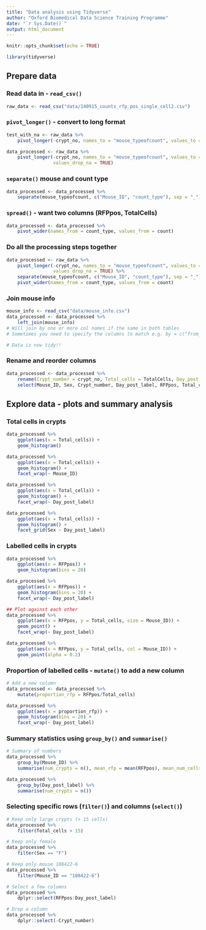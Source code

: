 ```yaml
---
title: "Data analysis using Tidyverse"
author: "Oxford Biomedical Data Science Training Programme"
date: "`r Sys.Date()`"
output: html_document
---
```


```r
knitr::opts_chunk$set(echo = TRUE)
```

```r
library(tidyverse)
```

## Prepare data

### Read data in - `read_csv()`

```r
raw_data <- read_csv("data/140915_counts_rfp_pos_single_cell2.csv")
```

### `pivot_longer()` - convert to long format

```r
test_with_na <- raw_data %>% 
    pivot_longer(-crypt_no, names_to = "mouse_typeofcount", values_to = "count")         # This will have NAs for crypt numbers that weren't counted for a given mouse

data_processed <- raw_data %>% 
    pivot_longer(-crypt_no, names_to = "mouse_typeofcount", values_to = "count", 
                 values_drop_na = TRUE)
```

### `separate()` mouse and count type

```r
data_processed <- data_processed %>% 
    separate(mouse_typeofcount, c("Mouse_ID", "count_type"), sep = "_")
```

### `spread()` - want two columns (RFPpos, TotalCells)

```r
data_processed <- data_processed %>% 
    pivot_wider(names_from = count_type, values_from = count)
```

### Do all the processing steps together

```r
data_processed <- raw_data %>% 
    pivot_longer(-crypt_no, names_to = "mouse_typeofcount", values_to = "count", 
                 values_drop_na = TRUE) %>% 
    separate(mouse_typeofcount, c("Mouse_ID", "count_type"), sep = "_") %>% 
    pivot_wider(names_from = count_type, values_from = count)                                       
```

### Join mouse info

```r
mouse_info <- read_csv("data/mouse_info.csv")
data_processed <- data_processed %>% 
    left_join(mouse_info) 
# Will join by one or more col names if the same in both tables
# Sometimes you need to specify the columns to match e.g. by = c("from_name" = "to_name")

# Data is now tidy!!
```

### Rename and reorder columns

```r
data_processed <- data_processed %>%
    rename(Crypt_number = crypt_no, Total_cells = TotalCells, Day_post_label = Day_PostLabel) %>%
    select(Mouse_ID, Sex, Crypt_number, Day_post_label, RFPpos, Total_cells)
```

## Explore data - plots and summary analysis

### Total cells in crypts

```r
data_processed %>% 
    ggplot(aes(x = Total_cells)) + 
    geom_histogram()

data_processed %>%
    ggplot(aes(x = Total_cells)) + 
    geom_histogram() + 
    facet_wrap(~ Mouse_ID)

data_processed %>%
    ggplot(aes(x = Total_cells)) + 
    geom_histogram() +
    facet_wrap(~ Day_post_label)

data_processed %>% 
    ggplot(aes(x = Total_cells)) + 
    geom_histogram() + 
    facet_grid(Sex ~ Day_post_label)
```

### Labelled cells in crypts

```r
data_processed %>%
    ggplot(aes(x = RFPpos)) + 
    geom_histogram(bins = 20)

data_processed %>%
    ggplot(aes(x = RFPpos)) +
    geom_histogram(bins = 20) + 
    facet_wrap(~ Day_post_label)

## Plot against each other
data_processed %>% 
    ggplot(aes(x = RFPpos, y = Total_cells, size = Mouse_ID)) + 
    geom_point() + 
    facet_wrap(~ Day_post_label)

data_processed %>% 
    ggplot(aes(x = RFPpos, y = Total_cells, col = Mouse_ID)) + 
    geom_point(alpha = 0.2)
```

### Proportion of labelled cells - `mutate()` to add a new column

```r
# Add a new column
data_processed <- data_processed %>% 
    mutate(proportion_rfp = RFPpos/Total_cells)

data_processed %>% 
    ggplot(aes(x = proportion_rfp)) + 
    geom_histogram(bins = 20) + 
    facet_wrap(~ Day_post_label)
```

### Summary statistics using `group_by()` and `summarise()`

```r
# Summary of numbers                                                        
data_processed %>% 
    group_by(Mouse_ID) %>% 
    summarise(num_crypts = n(), mean_rfp = mean(RFPpos), mean_num_cells = mean(Total_cells))

data_processed %>% 
    group_by(Day_post_label) %>% 
    summarise(num_crypts = n())
```

### Selecting specific rows (`filter()`) and columns (`select()`)

```r
# Keep only large crypts (> 15 cells)
data_processed %>% 
    filter(Total_cells > 15)

# Keep only female
data_processed %>% 
    filter(Sex == "F")

# Keep only mouse 108422-6 
data_processed %>% 
    filter(Mouse_ID == "108422-6")

# Select a few columns
data_processed %>% 
    dplyr::select(RFPpos:Day_post_label)

# Drop a column
data_processed %>% 
    dplyr::select(-Crypt_number)
```
